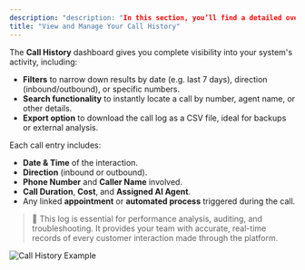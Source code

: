```yaml
---
description: "description: "In this section, you’ll find a detailed overview of all inbound and outbound calls made through your Callin.io AI agents."
title: "View and Manage Your Call History"
---
```


The **Call History** dashboard gives you complete visibility into your system's activity, including:

- **Filters** to narrow down results by date (e.g. last 7 days), direction (inbound/outbound), or specific numbers.
- **Search functionality** to instantly locate a call by number, agent name, or other details.
- **Export option** to download the call log as a CSV file, ideal for backups or external analysis.

Each call entry includes:

- **Date & Time** of the interaction.
- **Direction** (inbound or outbound).
- **Phone Number** and **Caller Name** involved.
- **Call Duration**, **Cost**, and **Assigned AI Agent**.
- Any linked **appointment** or **automated process** triggered during the call.

> 📎 This log is essential for performance analysis, auditing, and troubleshooting. It provides your team with accurate, real-time records of every customer interaction made through the platform.

![Call History Example](/gifs/callg1.gif)